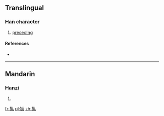 ==Translingual==

===Han character===
{{Han char|rn=64|rad=手|as=15|sn=18|four=5409<sub>1</sub>|canj=手廿月火 (QTBF)}}

# [[preceding]]

====References====
* {{Han ref|kx=0462.020|dkj=12931|dj=0811.100|hdz=31979.050|uh=6503|ud=25859|bh=EFD6|bd=61398}}

----

==Mandarin==

===Hanzi===
{{cmn-hanzi|pin=[[huō]] ([[huo1]]), [[què]] ([[que4]]), [[sà]] ([[sa4]])|wg=huo<sup>1</sup>, ch'üeh<sup>4</sup>, sa<sup>4</sup>}}

# {{defn|lang=cmn|sort=手15}}

[[fr:攃]]
[[pl:攃]]
[[zh:攃]]